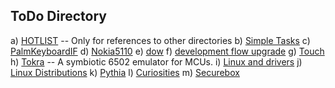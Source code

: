 == ToDo Directory ==

a) [[HOTLIST]] -- Only for references to other directories
b) [[simpletasks|Simple Tasks]]
c) [[PalmKeyboardIF]]
d) [[Nokia5110]]
e) [[dow]]
f) [[devflow|development flow upgrade]]
g) [[Touch]]
h) [[Tokra]] -- A symbiotic 6502 emulator for MCUs.
i) [[drivers|Linux and drivers]]
j) [[Knowyourlinux|Linux Distributions]]
k) [[Pythia]]
l) [[curious|Curiosities]]
m) [[Securebox]]
